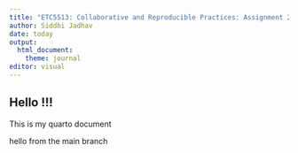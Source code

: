 ```yaml
---
title: "ETC5513: Collaborative and Reproducible Practices: Assignment 2"
author: Siddhi Jadhav
date: today
output: 
  html_document:
    theme: journal
editor: visual
---
```


## Hello !!!

This is my quarto document


hello from the main branch